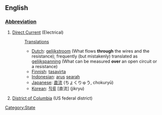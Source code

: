 ==English==
[[Category:State]]
===[[Wiktionary:List of acronyms and abbreviations|Abbreviation]]===
#[[Direct Current]] (Electrical)
#:[[Translation]]s
#:*[[Dutch]]: [[gelijkstroom]] (What flows '''through''' the wires and the resistance); frequently (but mistakenly) translated as [[gelijkspanning]] (What can be measured '''over''' an open circuit or a resistance)
#:*[[Finnish]]: [[tasavirta]]
#:*[[Indonesian]]: [[arus]] [[arah|searah]]
#:*[[Japanese]]: [[直流]] (ちょくりゅう, chokuryū)
#:*[[Korean]]: [[직류]] [直流] (jikryu)
#[[District of Columbia]] (US federal district)
